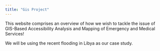 ---
title: "Gis Project"
---

This website comprises an overview of how we wish to tackle the issue of GIS-Based Accessibility Analysis and Mapping of Emergency and Medical Services!

We will be using the recent flooding in Libya as our case study.
